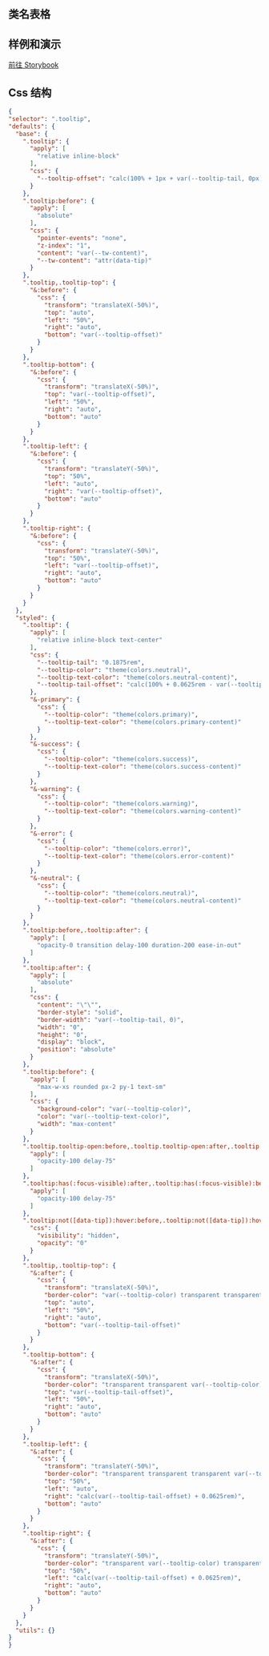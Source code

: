 
## 类名表格

<CssTable name="tooltip" />

## 样例和演示

[前往 Storybook](https://story.ui.icebreaker.top/?path=/docs/feedback-tooltip--docs)

## Css 结构

```json
{
"selector": ".tooltip",
"defaults": {
  "base": {
    ".tooltip": {
      "apply": [
        "relative inline-block"
      ],
      "css": {
        "--tooltip-offset": "calc(100% + 1px + var(--tooltip-tail, 0px))"
      }
    },
    ".tooltip:before": {
      "apply": [
        "absolute"
      ],
      "css": {
        "pointer-events": "none",
        "z-index": "1",
        "content": "var(--tw-content)",
        "--tw-content": "attr(data-tip)"
      }
    },
    ".tooltip,.tooltip-top": {
      "&:before": {
        "css": {
          "transform": "translateX(-50%)",
          "top": "auto",
          "left": "50%",
          "right": "auto",
          "bottom": "var(--tooltip-offset)"
        }
      }
    },
    ".tooltip-bottom": {
      "&:before": {
        "css": {
          "transform": "translateX(-50%)",
          "top": "var(--tooltip-offset)",
          "left": "50%",
          "right": "auto",
          "bottom": "auto"
        }
      }
    },
    ".tooltip-left": {
      "&:before": {
        "css": {
          "transform": "translateY(-50%)",
          "top": "50%",
          "left": "auto",
          "right": "var(--tooltip-offset)",
          "bottom": "auto"
        }
      }
    },
    ".tooltip-right": {
      "&:before": {
        "css": {
          "transform": "translateY(-50%)",
          "top": "50%",
          "left": "var(--tooltip-offset)",
          "right": "auto",
          "bottom": "auto"
        }
      }
    }
  },
  "styled": {
    ".tooltip": {
      "apply": [
        "relative inline-block text-center"
      ],
      "css": {
        "--tooltip-tail": "0.1875rem",
        "--tooltip-color": "theme(colors.neutral)",
        "--tooltip-text-color": "theme(colors.neutral-content)",
        "--tooltip-tail-offset": "calc(100% + 0.0625rem - var(--tooltip-tail))"
      },
      "&-primary": {
        "css": {
          "--tooltip-color": "theme(colors.primary)",
          "--tooltip-text-color": "theme(colors.primary-content)"
        }
      },
      "&-success": {
        "css": {
          "--tooltip-color": "theme(colors.success)",
          "--tooltip-text-color": "theme(colors.success-content)"
        }
      },
      "&-warning": {
        "css": {
          "--tooltip-color": "theme(colors.warning)",
          "--tooltip-text-color": "theme(colors.warning-content)"
        }
      },
      "&-error": {
        "css": {
          "--tooltip-color": "theme(colors.error)",
          "--tooltip-text-color": "theme(colors.error-content)"
        }
      },
      "&-neutral": {
        "css": {
          "--tooltip-color": "theme(colors.neutral)",
          "--tooltip-text-color": "theme(colors.neutral-content)"
        }
      }
    },
    ".tooltip:before,.tooltip:after": {
      "apply": [
        "opacity-0 transition delay-100 duration-200 ease-in-out"
      ]
    },
    ".tooltip:after": {
      "apply": [
        "absolute"
      ],
      "css": {
        "content": "\"\"",
        "border-style": "solid",
        "border-width": "var(--tooltip-tail, 0)",
        "width": "0",
        "height": "0",
        "display": "block",
        "position": "absolute"
      }
    },
    ".tooltip:before": {
      "apply": [
        "max-w-xs rounded px-2 py-1 text-sm"
      ],
      "css": {
        "background-color": "var(--tooltip-color)",
        "color": "var(--tooltip-text-color)",
        "width": "max-content"
      }
    },
    ".tooltip.tooltip-open:before,.tooltip.tooltip-open:after,.tooltip:hover:before,.tooltip:hover:after": {
      "apply": [
        "opacity-100 delay-75"
      ]
    },
    ".tooltip:has(:focus-visible):after,.tooltip:has(:focus-visible):before": {
      "apply": [
        "opacity-100 delay-75"
      ]
    },
    ".tooltip:not([data-tip]):hover:before,.tooltip:not([data-tip]):hover:after": {
      "css": {
        "visibility": "hidden",
        "opacity": "0"
      }
    },
    ".tooltip,.tooltip-top": {
      "&:after": {
        "css": {
          "transform": "translateX(-50%)",
          "border-color": "var(--tooltip-color) transparent transparent transparent",
          "top": "auto",
          "left": "50%",
          "right": "auto",
          "bottom": "var(--tooltip-tail-offset)"
        }
      }
    },
    ".tooltip-bottom": {
      "&:after": {
        "css": {
          "transform": "translateX(-50%)",
          "border-color": "transparent transparent var(--tooltip-color) transparent",
          "top": "var(--tooltip-tail-offset)",
          "left": "50%",
          "right": "auto",
          "bottom": "auto"
        }
      }
    },
    ".tooltip-left": {
      "&:after": {
        "css": {
          "transform": "translateY(-50%)",
          "border-color": "transparent transparent transparent var(--tooltip-color)",
          "top": "50%",
          "left": "auto",
          "right": "calc(var(--tooltip-tail-offset) + 0.0625rem)",
          "bottom": "auto"
        }
      }
    },
    ".tooltip-right": {
      "&:after": {
        "css": {
          "transform": "translateY(-50%)",
          "border-color": "transparent var(--tooltip-color) transparent transparent",
          "top": "50%",
          "left": "calc(var(--tooltip-tail-offset) + 0.0625rem)",
          "right": "auto",
          "bottom": "auto"
        }
      }
    }
  },
  "utils": {}
}
}
```